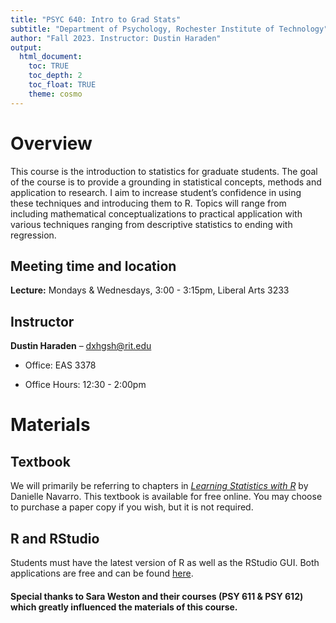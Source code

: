 ```yaml
---
title: "PSYC 640: Intro to Grad Stats"
subtitle: "Department of Psychology, Rochester Institute of Technology"
author: "Fall 2023. Instructor: Dustin Haraden"
output: 
  html_document:
    toc: TRUE
    toc_depth: 2
    toc_float: TRUE
    theme: cosmo
---
```


# Overview

This course is the introduction to statistics for graduate students. The goal of the course is to provide a grounding in statistical concepts, methods and application to research. I aim to increase student's confidence in using these techniques and introducing them to R. Topics will range from including mathematical conceptualizations to practical application with various techniques ranging from descriptive statistics to ending with regression.

## Meeting time and location

**Lecture:** Mondays & Wednesdays, 3:00 - 3:15pm, Liberal Arts 3233

## Instructor

**Dustin Haraden** -- [dxhgsh\@rit.edu](mailto:dxhgsh@rit.edu)

-   Office: EAS 3378

-   Office Hours: 12:30 - 2:00pm

# Materials

## Textbook

We will primarily be referring to chapters in [*Learning Statistics with R*](https://learningstatisticswithr-bookdown.netlify.com/index.html) by Danielle Navarro. This textbook is available for free online. You may choose to purchase a paper copy if you wish, but it is not required.

## R and RStudio

Students must have the latest version of R as well as the RStudio GUI. Both applications are free and can be found [here](https://posit.co/download/rstudio-desktop/#download).

#### Special thanks to Sara Weston and their courses (PSY 611 & PSY 612) which greatly influenced the materials of this course.
